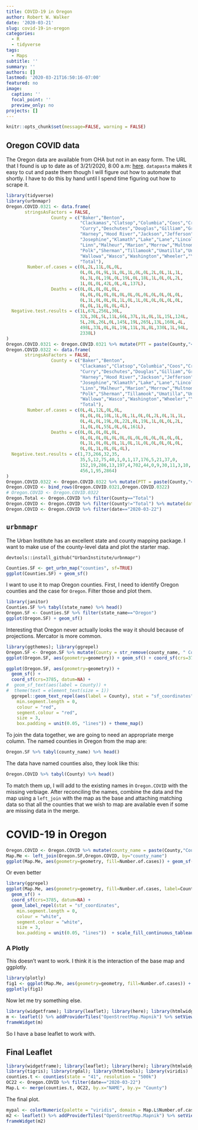 ```yaml
---
title: COVID-19 in Oregon
author: Robert W. Walker
date: '2020-03-21'
slug: covid-19-in-oregon
categories:
  - R
  - tidyverse
tags:
  - Maps
subtitle: ''
summary: ''
authors: []
lastmod: '2020-03-21T16:50:16-07:00'
featured: no
image:
  caption: ''
  focal_point: ''
  preview_only: no
projects: []
---
```


```r
knitr::opts_chunk$set(message=FALSE, warning = FALSE)
```

## Oregon COVID data

The Oregon data are available from OHA but not in an easy form.  The URL that I found is up to date as of 3/21/2020, 8:00 a.m: [here](https://govstatus.egov.com/OR-OHA-COVID-19).  `datapasta` makes it easy to cut and paste them though I will figure out how to automate that shortly.  I have to do this by hand until I spend time figuring out how to scrape it.

```r
library(tidyverse)
library(urbnmapr)
Oregon.COVID.0321 <- data.frame(
       stringsAsFactors = FALSE,
                 County = c("Baker","Benton",
                            "Clackamas","Clatsop","Columbia","Coos","Crook",
                            "Curry","Deschutes","Douglas","Gilliam","Grant",
                            "Harney","Hood River","Jackson","Jefferson",
                            "Josephine","Klamath","Lake","Lane","Lincoln",
                            "Linn","Malheur","Marion","Morrow","Multnomah",
                            "Polk","Sherman","Tillamook","Umatilla","Union",
                            "Wallowa","Wasco","Washington","Wheeler","Yamhill",
                            "Total"),
        Number.of.cases = c(0L,2L,11L,0L,0L,
                            0L,0L,0L,9L,1L,0L,1L,0L,0L,2L,0L,1L,1L,
                            0L,3L,0L,19L,0L,19L,0L,18L,1L,0L,0L,2L,
                            1L,0L,0L,42L,0L,4L,137L),
                 Deaths = c(0L,0L,0L,0L,0L,
                            0L,0L,0L,0L,0L,0L,0L,0L,0L,0L,0L,0L,0L,
                            0L,1L,0L,0L,0L,1L,0L,1L,0L,0L,0L,0L,0L,
                            0L,0L,1L,0L,0L,4L),
  Negative.test.results = c(1L,67L,256L,30L,
                            32L,30L,5L,11L,66L,37L,1L,0L,1L,15L,124L,
                            5L,20L,26L,0L,145L,19L,265L,13L,160L,4L,
                            498L,33L,0L,8L,19L,11L,3L,8L,330L,1L,94L,
                            2338L)
)
Oregon.COVID.0321 <- Oregon.COVID.0321 %>% mutate(PTT = paste(County,"<br/> Cases:",Number.of.cases,"<br/> Deaths:",Deaths,"<br/> Negative Tests:",Negative.test.results,"<br/>", sep=""), date="2020-03-21")
Oregon.COVID.0322 <- data.frame(
       stringsAsFactors = FALSE,
                 County = c("Baker","Benton",
                            "Clackamas","Clatsop","Columbia","Coos","Crook",
                            "Curry","Deschutes","Douglas","Gilliam","Grant",
                            "Harney","Hood River","Jackson","Jefferson",
                            "Josephine","Klamath","Lake","Lane","Lincoln",
                            "Linn","Malheur","Marion","Morrow","Multnomah",
                            "Polk","Sherman","Tillamook","Umatilla","Union",
                            "Wallowa","Wasco","Washington","Wheeler","Yamhill",
                            "Total"),
        Number.of.cases = c(0L,4L,12L,0L,0L,
                            0L,0L,0L,10L,1L,0L,1L,0L,0L,2L,0L,1L,1L,
                            0L,4L,0L,19L,0L,22L,0L,19L,1L,0L,0L,2L,
                            1L,0L,0L,55L,0L,6L,161L),
                 Deaths = c(0L,0L,0L,0L,0L,
                            0L,0L,0L,0L,0L,0L,0L,0L,0L,0L,0L,0L,0L,
                            0L,1L,0L,0L,0L,1L,0L,1L,0L,0L,0L,0L,0L,
                            0L,0L,1L,0L,0L,4L),
  Negative.test.results = c(1,73,266,32,35,
                            35,5,12,75,40,1,0,1,17,176,5,21,37,0,
                            152,19,286,13,197,4,702,44,0,9,30,11,3,10,
                            456,1,95,2864)
)
Oregon.COVID.0322 <- Oregon.COVID.0322 %>% mutate(PTT = paste(County,"<br/> Cases:",Number.of.cases,"<br/> Deaths:",Deaths,"<br/> Negative Tests:",Negative.test.results,"<br/>", sep=""), date="2020-03-22")
Oregon.COVID <- bind_rows(Oregon.COVID.0321,Oregon.COVID.0322)
# Oregon.COVID <- Oregon.COVID.0322
Oregon.Total <- Oregon.COVID %>% filter(County=="Total")
Oregon.COVID <- Oregon.COVID %>% filter(County!="Total") %>% mutate(date = as.Date(date))
Oregon.COVID <- Oregon.COVID %>% filter(date=="2020-03-22")
```

## `urbnmapr`

The Urban Institute has an excellent state and county mapping package.  I want to make use of the county-level data and plot the starter map.

```
devtools::install_github("UrbanInstitute/urbnmapr")
```

```r
Counties.SF <- get_urbn_map("counties", sf=TRUE)
ggplot(Counties.SF) + geom_sf()
```


I want to use it to map Oregon counties.  First, I need to identify Oregon counties and the case for `Oregon`.  Filter those and plot them.

```r
library(janitor)
Counties.SF %>% tabyl(state_name) %>% head()
Oregon.SF <- Counties.SF %>% filter(state_name=="Oregon")
ggplot(Oregon.SF) + geom_sf()
```

Interesting that Oregon never actually looks the way it should because of projections.  Mercator is more common.

```r
library(ggthemes); library(ggrepel)
Oregon.SF <- Oregon.SF %>% mutate(County = str_remove(county_name, " County"))
ggplot(Oregon.SF, aes(geometry=geometry)) + geom_sf() + coord_sf(crs=3785, datum=NA) + geom_sf_text(aes(label = County)) + theme(text = element_text(size = 1))
```

```r
ggplot(Oregon.SF, aes(geometry=geometry)) + 
  geom_sf() + 
  coord_sf(crs=3785, datum=NA) + 
#  geom_sf_text(aes(label = County)) + 
#  theme(text = element_text(size = 1))
  ggrepel::geom_text_repel(aes(label = County), stat = "sf_coordinates",
    min.segment.length = 0,
    colour = "red",
    segment.colour = "red",
    size = 3,
    box.padding = unit(0.05, "lines")) + theme_map()
```


To join the data together, we are going to need an appropriate merge column.  The named counties in Oregon from the map are:

```r
Oregon.SF %>% tabyl(county_name) %>% head()
```

The data have named counties also, they look like this:

```r
Oregon.COVID %>% tabyl(County) %>% head()
```

To match them up, I will add to the existing names in `Oregon.COVID` with the missing verbiage.  After reconciling the names, combine the data and the map using a `left_join` with the map as the base and attaching matching data so that all the counties that we wish to map are available even if some are missing data in the merge.

# COVID-19 in Oregon

```r
Oregon.COVID <- Oregon.COVID %>% mutate(county_name = paste(County,"County", sep=" "))
Map.Me <- left_join(Oregon.SF,Oregon.COVID, by="county_name")
ggplot(Map.Me, aes(geometry=geometry, fill=Number.of.cases)) + geom_sf() + coord_sf(crs=3785, datum=NA) + scale_fill_viridis_c() + theme_minimal() + labs(title="COVID-19 in Oregon")
```

Or even better

```r
library(ggrepel)
ggplot(Map.Me, aes(geometry=geometry, fill=Number.of.cases, label=County.x)) + 
  geom_sf() +
  coord_sf(crs=3785, datum=NA) + 
  geom_label_repel(stat = "sf_coordinates",
    min.segment.length = 0,
    colour = "white",
    segment.colour = "white",
    size = 3,
    box.padding = unit(0.05, "lines"))  + scale_fill_continuous_tableau("Red") + theme_minimal() + labs(title="COVID-19 in Oregon", x="", y="", caption="Made with R, ggplot2, and ggrepel by @PieRatio \n data: https://govstatus.egov.com/OR-OHA-COVID-19")
```

### A Plotly

This doesn't want to work.  I think it is the interaction of the base map and ggplotly.

```r
library(plotly)
fig1 <- ggplot(Map.Me, aes(geometry=geometry, fill=Number.of.cases)) + geom_sf() + coord_sf(crs=3785, datum=NA) + scale_fill_viridis_c() + theme_minimal() + labs(title="COVID-19 in Oregon")
ggplotly(fig1)
```

Now let me try something else.

```r
library(widgetframe); library(leaflet); library(here); library(htmlwidgets); library(htmltools)
m <- leaflet() %>% addProviderTiles("OpenStreetMap.Mapnik") %>% setView(lat=43.8041, lng=-120.5542, zoom=6) %>% addTiles()
frameWidget(m)
```


So I have a base leaflet to work with.

## Final Leaflet

```r
library(widgetframe); library(leaflet); library(here); library(htmlwidgets)
library(tigris); library(rgdal); library(htmltools); library(viridis)
counties.t <- counties(state = "41", resolution = "500k")
OC22 <- Oregon.COVID %>% filter(date=="2020-03-22")
Map.L <- merge(counties.t, OC22, by.x="NAME", by.y= "County")
```

The final plot.

```r
mypal <- colorNumeric(palette = "viridis", domain = Map.L$Number.of.cases, na.color = "grey")
m2 <- leaflet() %>% addProviderTiles("OpenStreetMap.Mapnik") %>% setView(lat=43.8041, lng=-120.5542, zoom=6) %>% addTiles()  %>% addPolygons(data=Map.L, color = "white", fillOpacity = 0.3, fillColor = mypal(Map.L$Number.of.cases), weight=0.5, highlightOptions = highlightOptions(color = "white", weight = 2, bringToFront = TRUE), label = lapply(Map.L$PTT, htmltools::HTML)) %>% addLegend("bottomleft", pal = mypal, values = Map.L$Number.of.cases, title = "Coronavirus Cases in Oregon", opacity = 0.3)
frameWidget(m2)
```
